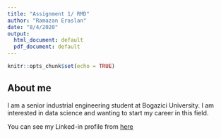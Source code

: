```yaml
---
title: "Assignment 1/ RMD"
author: "Ramazan Eraslan"
date: "8/4/2020"
output:
  html_document: default
  pdf_document: default
---
```


```r
knitr::opts_chunk$set(echo = TRUE)
```

## About me
I am a senior industrial engineering student at Bogazici University. I am interested in data science and wanting to start my career in this field.

You can see my Linked-in profile from [here](https://www.linkedin.com/in/ramazan-eraslan-0a7a9b105/)



